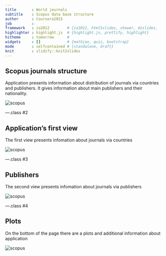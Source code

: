 ```yaml
---
title       : World journals
subtitle    : Scopus data base structure
author      : Coursera2015
job         : 
framework   : io2012        # {io2012, html5slides, shower, dzslides, ...}
highlighter : highlight.js  # {highlight.js, prettify, highlight}
hitheme     : tomorrow      # 
widgets     : []            # {mathjax, quiz, bootstrap}
mode        : selfcontained # {standalone, draft}
knit        : slidify::knit2slides
---
```


## Scopus journals structure

Application presents information about distribution of journals via countries and publishers. It gives information about main publishers and their nationality.

<img src="app0.png" alt="scopus" align = "center">

---.class #2

## Application's first view  
The first view presents infomation about journals via countries  
<p><img src="app1.png" alt="scopus" align = "center"></p>  

---.class #3

## Publishers
The second view presents infomation about journals via publishers  
<p><img src="app2.png" alt="scopus" align = "center"></p>  

---.class #4

## Plots
On the bottom of the page there are a plots and additional information about application
<p><img src="app3.png" alt="scopus" align = "center"></p> 


